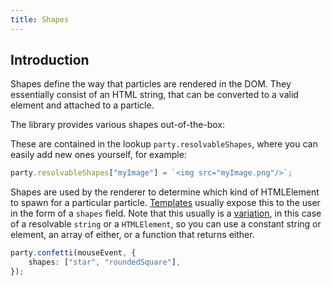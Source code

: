 ```yaml
---
title: Shapes
---
```



## Introduction

Shapes define the way that particles are rendered in the DOM. They essentially consist of an HTML string, that can be converted to a valid element and attached to a particle.

The library provides various shapes out-of-the-box:

<Shapes />

These are contained in the lookup `party.resolvableShapes`, where you can easily add new ones yourself, for example:

```ts
party.resolvableShapes["myImage"] = `<img src="myImage.png"/>`;
```

Shapes are used by the renderer to determine which kind of HTMLElement to spawn for a particular particle. [Templates](/docs/ref/templates) usually expose this to the user in the form of a `shapes` field. Note that this usually is a [variation](/docs/ref/variations), in this case of a resolvable `string` or a `HTMLElement`, so you can use a constant string or element, an array of either, or a function that returns either.

<LiveCodeblock>

```ts
party.confetti(mouseEvent, {
    shapes: ["star", "roundedSquare"],
});
```

</LiveCodeblock>
